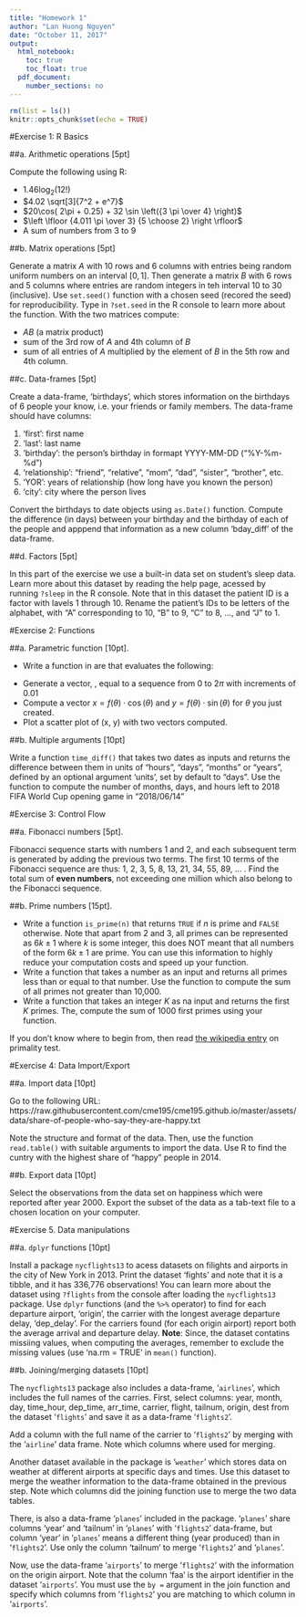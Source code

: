 ```yaml
---
title: "Homework 1"
author: "Lan Huong Nguyen"
date: "October 11, 2017"
output: 
  html_notebook:
    toc: true
    toc_float: true
  pdf_document:
    number_sections: no
---
```


```r
rm(list = ls())
knitr::opts_chunk$set(echo = TRUE)
```

#Exercise 1: R Basics

##a. Arithmetic operations [5pt] 

Compute the following using R:

* $1.46 \log_2(12!)$
* $4.02 \sqrt[3]{7^2 + e^7}$
* $20\cos( 2\pi + 0.25) + 32 \sin \left({3 \pi \over 4} \right)$
* $\left \lfloor {4.011 \pi \over 3}  {5 \choose 2} \right \rfloor$
* A sum of numbers from $3$ to $9$

##b. Matrix operations [5pt] 

Generate a matrix $A$ with 10 rows and 6 columns with entries 
being random uniform numbers on an interval $[0, 1]$.
Then generate a matrix $B$ with 6 rows and 5 columns where entries
are random integers in teh interval 10 to 30 (inclusive).
Use `set.seed()` function with a chosen seed (recored the seed)
for reproducibility. Type in `?set.seed` in the R console to learn
more about the function. With the two matrices compute:

* $AB$ (a matrix product)
* sum of the 3rd row of $A$ and 4th column of $B$
* sum of all entries of $A$ multiplied by the 
element of $B$ in the 5th row and 4th column. 


##c. Data-frames [5pt] 

Create a data-frame, 'birthdays', which stores information on 
the birthdays of 6 people your know, i.e. your friends or family members. 
The data-frame should have columns:

1. 'first': first name
2. 'last': last name
3. 'birthday': the person's birthday in formapt YYYY-MM-DD ("%Y-%m-%d")
4. 'relationship': "friend", "relative", "mom", "dad", "sister", "brother", etc.
5. 'YOR': years of relationship (how long have you known the person)
6. 'city': city where the person lives

Convert the birthdays to date objects using `as.Date()` function.
Compute the difference (in days) between your birthday and the birthday 
of each of the people and apppend that information as a new column 
'bday_diff' of the data-frame.

##d. Factors [5pt] 

In this part of the exercise we use a built-in data set on student's sleep
data. Learn more about this dataset by reading the help page, acessed by 
running `?sleep` in the R console. Note that in this dataset the patient ID
is a factor with lavels 1 through 10. Rename the patient's IDs to be letters
of the alphabet, with "A" corresponding to 10, "B" to 9, "C" to 8, ..., and "J"
to 1.


#Exercise 2: Functions 

##a. Parametric function [10pt].

* Write a function in are that evaluates the following:

\begin{align*}
f(\theta) &= 7 - 0.5\sin(\theta) + 2.5\sin(3\theta) + 2\sin(5\theta) - 1.7\sin(7\theta) + \\
& \quad  +  3\cos(2\theta) - 2\cos(4\theta) - 0.4\cos(16\theta)
\end{align*}

* Generate a vector, \texttt{theta}, equal to a sequence from $0$ to $2\pi$ 
with increments of $0.01$
* Compute a vector $x = f(\theta) \cdot \cos(\theta)$ and 
$y = f(\theta) \cdot \sin(\theta)$ for $\theta$ you just created.
* Plot a scatter plot of (x, y) with two vectors computed.


##b. Multiple arguments [10pt]

Write a function `time_diff()` that takes two dates as inputs and returns
the difference between them in units of "hours", "days", "months"
or "years", defined by an optional argument 'units', set by default
to "days". Use the function to compute the number of months, days,
and hours left to 2018 FIFA World Cup opening game in "2018/06/14"
 
 
#Exercise 3: Control Flow

##a. Fibonacci numbers [5pt]. 

Fibonacci sequence starts with numbers 1 and 2, and each subsequent term 
is generated by adding the previous two terms. The first 10 terms of 
the Fibonacci sequence are thus: 1, 2, 3, 5, 8, 13, 21, 34, 55, 89, ... .
Find the total sum of **even numbers**, not exceeding one million which
also belong to the Fibonacci sequence.


##b. Prime numbers [15pt]. 

* Write a function `is_prime(n)` that returns `TRUE` if $n$ is prime 
and `FALSE` otherwise. Note that apart from 2 and 3, all primes 
can be represented as $6k \pm 1$ where $k$ is some integer,
this does NOT meant that all numbers of the form $6k \pm 1$ 
are prime. You can use this information to highly reduce your
computation costs and speed up your function. 
* Write a function that takes a number as an input and returns 
all primes less than or equal to that number. Use the function 
to compute the sum of all primes not greater than 10,000.
* Write a function that takes an integer $K$ as na input and 
returns the first $K$ primes. The, compute the sum of 
1000 first primes using your function.

If you don't know where to begin from, then read [the wikipedia 
entry](https://en.wikipedia.org/wiki/Primality_test) on primality test.


#Exercise 4: Data Import/Export 

##a. Import data [10pt]

Go to the following URL:
https://raw.githubusercontent.com/cme195/cme195.github.io/master/assets/data/share-of-people-who-say-they-are-happy.txt

Note the structure and format of the data. Then, use the function `read.table()`
with suitable arguments to import the data. Use R to find the cuntry
with the highest share of "happy" people in 2014.


##b. Export data [10pt]

Select the observations from the data set on happiness which were reported after 
year 2000. Export the subset of the data as a tab-text file to a chosen location
on your computer.


#Exercise 5. Data manipulations 

##a. `dplyr` functions [10pt]

Install a package `nycflights13` to acess datasets on filights and airports
in the city of New York in 2013. Print the dataset 'fights' and note that
it is a tibble, and it has 336,776 observations! You can learn more about 
the dataset using `?flights` from the console after loading the `nycflights13` 
package. Use `dplyr` functions (and the `%>%` operator) to find for 
each departure airport, 'origin', the carrier with the longest average 
departure delay, 'dep_delay'. For the carriers found (for each origin airport) 
report both the average arrival and departure delay. **Note**: Since, the dataset
contatins missiing values, when computing the averages, remember to exclude
the missing values (use 'na.rm = TRUE' in `mean()` function).


##b. Joining/merging datasets [10pt]

The `nycflights13` package also includes a data-frame, '`airlines`', which 
includes the full names of the carries. First, select columns: year, month, day, 
time_hour, dep_time, arr_time, carrier, flight, tailnum, origin, dest from the
dataset '`flights`' and save it as a data-frame '`flights2`'.

Add a column with the full name of the carrier to '`flights2`' by merging with 
the '`airline`' data frame. Note which columns where used for merging.

Another dataset available in the package is '`weather`' which stores data on 
weather at different airports at specific days and times. Use this dataset to 
merge the weather information to the data-frame obtained in the previous step. 
Note which columns did the joining function use to merge the two data tables.

There, is also a data-frame '`planes`' included in the package.
'`planes`' share columns 'year' and 'tailnum' in '`planes`' with '`flights2`'
data-frame, but column 'year' in '`planes`' means a different thing 
(year produced) than in '`flights2`'. Use only the column 'tailnum'
to merge '`flights2`' and '`planes`'.

Now, use the data-frame '`airports`' to merge '`flights2`'
with the information on the origin airport. Note that the column 
'faa' is the airport identifier in the dataset '`airports`'.
You must use the `by = ` argument in the join function
and specify which columns from '`flights2`' you are matching
to which column in  '`airports`'.


